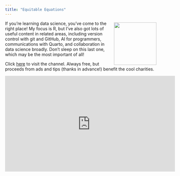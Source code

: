 ```yaml
---
title: "Equitable Equations"
---
```


![](assets/logo_transparent.png){style="float: right; margin: 5px;" width=140}

If you're learning data science, you've come to the right place! My focus is R, but I've also got lots of useful content in related areas, including version control with git and GitHub, AI for programmers, communications with Quarto, and collaboration in data science broadly. Don't sleep on this last one, which may be the most important of all!

Click [here](https://www.youtube.com/@EquitableEquations) to visit the channel. Always free, but proceeds from ads and tips (thanks in advance!) benefit the cool charities. 

<iframe width="560" height="315" src="https://www.youtube.com/embed/MuETD4Irwa4?si=58Fd27v6bD0DgF5l" title="YouTube video player" frameborder="0" allow="accelerometer; autoplay; clipboard-write; encrypted-media; gyroscope; picture-in-picture; web-share" referrerpolicy="strict-origin-when-cross-origin" allowfullscreen></iframe>
